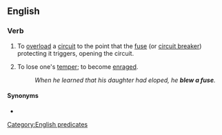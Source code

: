 ==English==

===Verb===
{{en-verb|blows a fuse|blowing a fuse|blew a fuse|blown a fuse}}

# To [[overload]] a [[circuit]] to the point that the [[fuse]] (or [[circuit breaker]]) protecting it triggers, opening the circuit.
# {{lb|en|informal}} To lose one's [[temper]]; to become [[enraged]].
#: ''When he learned that his daughter had eloped, he '''blew a fuse'''.''

====Synonyms====
* {{l|en|blow a gasket}}

[[Category:English predicates]]